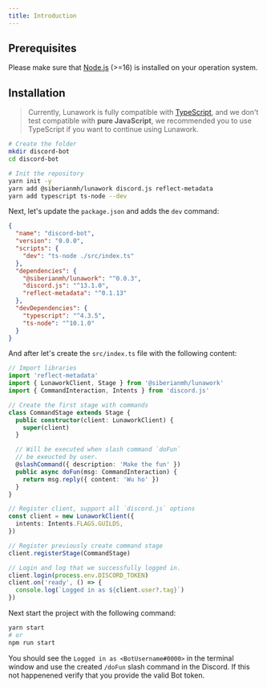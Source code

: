 ```yaml
---
title: Introduction
---
```


## Prerequisites

Please make sure that [Node.js](https://nodejs.org) (>=16) is installed on your
operation system.

## Installation

> Currently, Lunawork is fully compatible with
> [TypeScript](https://www.typescriptlang.org/), and we don't test compatible
> with **pure JavaScript**, we recommended you to use TypeScript if you want to
> continue using Lunawork.

```sh
# Create the folder
mkdir discord-bot
cd discord-bot

# Init the repository
yarn init -y
yarn add @siberianmh/lunawork discord.js reflect-metadata
yarn add typescript ts-node --dev
```

Next, let's update the `package.json` and adds the `dev` command:

```json
{
  "name": "discord-bot",
  "version": "0.0.0",
  "scripts": {
    "dev": "ts-node ./src/index.ts"
  },
  "dependencies": {
    "@siberianmh/lunawork": "^0.0.3",
    "discord.js": "^13.1.0",
    "reflect-metadata": "^0.1.13"
  },
  "devDependencies": {
    "typescript": "^4.3.5",
    "ts-node": "^10.1.0"
  }
}
```

And after let's create the `src/index.ts` file with the following content:

```ts
// Import libraries
import 'reflect-metadata'
import { LunaworkClient, Stage } from '@siberianmh/lunawork'
import { CommandInteraction, Intents } from 'discord.js'

// Create the first stage with commands
class CommandStage extends Stage {
  public constructor(client: LunaworkClient) {
    super(client)
  }

  // Will be executed when slash command `doFun`
  // be exeucted by user.
  @slashCommand({ description: 'Make the fun' })
  public async doFun(msg: CommandInteraction) {
    return msg.reply({ content: 'Wu ho' })
  }
}

// Register client, support all `discord.js` options
const client = new LunaworkClient({
  intents: Intents.FLAGS.GUILDS,
})

// Register previously create command stage
client.registerStage(CommandStage)

// Login and log that we successfully logged in.
client.login(process.env.DISCORD_TOKEN)
client.on('ready', () => {
  console.log(`Logged in as ${client.user?.tag}`)
})
```

Next start the project with the following command:

```sh
yarn start
# or
npm run start
```

You should see the `Logged in as <BotUsername#0000>` in the terminal window and
use the created `/doFun` slash command in the Discord. If this not happenened
verify that you provide the valid Bot token.
